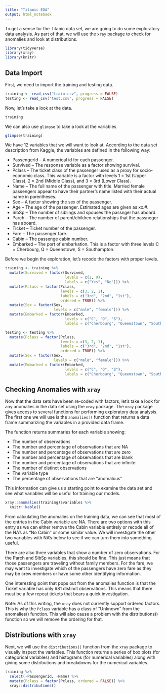 ```yaml
---
title: "Titanic EDA"
output: html_notebook
---
```


To get a sense for the Titanic data set, we are going to do some exploratory 
data analysis. As part of that, we will use the `xray` package to check 
for anomalies and look at distributions.

```r
library(tidyverse)
library(xray)
library(knitr)
```

## Data Import

First, we need to import the training and testing data.

```r
training <- read_csv("train.csv", progress = FALSE)
testing <- read_csv("test.csv", progress = FALSE)
```

Now, let's take a look at the data.

```r
training
```

We can also use `glimpse` to take a look at the variables. 

```r
glimpse(training)
```

We have 12 variables that we will want to look at. According to the data set 
description from Kaggle, the variables are defined in the following way: 

* PassengerId -- A numerical id for each passenger.
* Survived -- The response variable as a factor showing survival.
* Pclass -- The ticket class of the passenger used as a proxy for socio-economic 
class. This variable is a factor with levels 1 = 1st (Upper Class), 
2 = 2nd (Middle Class), and 3 = 3rd (Lower Class).
* Name -- The full name of the passenger with title. Married female passengers 
appear to have their partner's name listed with their actual name in 
parentheses.
* Sex -- A factor showing the sex of the passenger.
* Age -- The age of the passenger. Estimated ages are given as xx.#. 
* SibSp -- The number of siblings and spouses the passnger has aboard. 
* Parch -- The number of parent/children relationships that the passneger has 
aboard.
* Ticket -- Ticket number of the passenger.
* Fare -- The passenger fare. 
* Cabin -- The passenge cabin number. 
* Embarked -- The port of embarkation. This is a factor with three levels 
C = Cherbourg, Q = Queenstown, S = Southampton.

Before we begin the exploration, let's recode the factors with proper levels. 

```r
training <- training %>% 
  mutate(Survived = factor(Survived, 
                           levels = c(1, 0), 
                           labels = c("Yes", "No"))) %>% 
  mutate(Pclass = factor(Pclass, 
                         levels = c(3, 2, 1), 
                         labels = c("3rd", "2nd", "1st"), 
                         ordered = TRUE)) %>% 
  mutate(Sex = factor(Sex, 
                      levels = c("male", "female"))) %>% 
  mutate(Embarked = factor(Embarked, 
                           levels = c("C", "Q", "S"), 
                           labels = c("Cherbourg", "Queenstown", "Southampton")))
```

```r
testing <- testing %>% 
  mutate(Pclass = factor(Pclass, 
                         levels = c(3, 2, 1), 
                         labels = c("3rd", "2nd", "1st"), 
                         ordered = TRUE)) %>% 
  mutate(Sex = factor(Sex, 
                      levels = c("male", "female"))) %>% 
  mutate(Embarked = factor(Embarked, 
                           levels = c("C", "Q", "S"), 
                           labels = c("Cherbourg", "Queenstown", "Southampton")))
```

## Checking Anomalies with `xray`

Now that the data sets have been re-coded with factors, let's take a look for 
any anomalies in the data set using the `xray` package. The `xray` package 
gives access to several functions for performing exploratory data analysis. 
The first one we will use is the `anomalies()` function that returns a data 
frame summarizing the variables in a provided data frame. 

The function returns summaries for each variable showing:

* The number of observations
* The number and percentage of observations that are NA
* The number and percentage of observations that are zero
* The number and percentage of observations that are blank
* The number and percentage of observations that are infinite
* The number of distinct observations
* The variable type 
* The percentage of observations that are "anomalous"

This information can give us a starting point to examine the data set and see 
what variables will be useful for training our models.

```r
xray::anomalies(training)$variables %>% 
  knitr::kable()
```

From calculating the anomalies on the training data, we can see that most of 
the entries in the Cabin variable are NA. There are two options with this 
entry as we can either remove the Cabin variable entirely or recode all of the 
NA's as "No Cabin" or some similar value. We will investigate the other two 
variables with NA's below to see if we can turn them into something useful.

There are also three variables that show a number of zero observations. For the 
Parch and SibSp variables, this should be fine. This just means that those 
passengers are traveling without family members. For the fare, we may want to 
investigate which of the passengers have zero fare as they may be crew members 
or have some other identifying information.

One interesting point that pops out from the anomalies function is that the 
Ticket variable has only 681 distinct observations. This means that there must 
be a few repeat tickets that bears a quick investigation.

Note: As of this writing, the `xray` does not currently support ordered factors. 
This is why the `Pclass` variable has a class of "Unknown" from the anomalies() 
function. This will also cause a problem with the distributions() function so 
we will remove the ordering for that.

## Distributions with `xray`

Next, we will use the `distributions()` function from the `xray` package to 
visually inspect the variables. This function returns a series of box plots 
(for categorical variables) and histograms (for numerical variables) along 
with giving some distributions and breakdowns for the numerical variables. 

```r
training %>% 
  select(-PassengerId, -Name) %>% 
  mutate(Pclass = factor(Pclass, ordered = FALSE)) %>% 
  xray::distributions()
```

